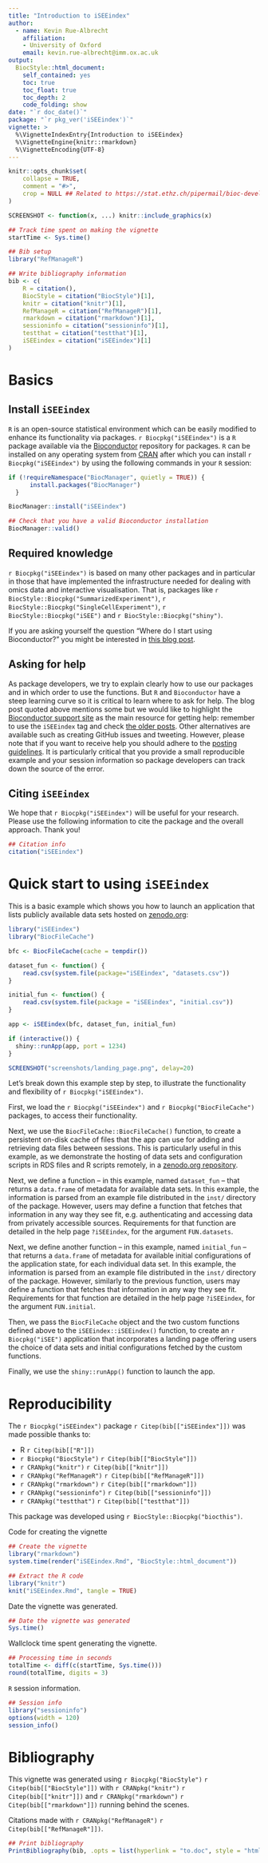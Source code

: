 ```yaml
---
title: "Introduction to iSEEindex"
author: 
  - name: Kevin Rue-Albrecht
    affiliation:
    - University of Oxford
    email: kevin.rue-albrecht@imm.ox.ac.uk
output: 
  BiocStyle::html_document:
    self_contained: yes
    toc: true
    toc_float: true
    toc_depth: 2
    code_folding: show
date: "`r doc_date()`"
package: "`r pkg_ver('iSEEindex')`"
vignette: >
  %\VignetteIndexEntry{Introduction to iSEEindex}
  %\VignetteEngine{knitr::rmarkdown}
  %\VignetteEncoding{UTF-8}  
---
```


```r
knitr::opts_chunk$set(
    collapse = TRUE,
    comment = "#>",
    crop = NULL ## Related to https://stat.ethz.ch/pipermail/bioc-devel/2020-April/016656.html
)
```

```r
SCREENSHOT <- function(x, ...) knitr::include_graphics(x)
```

```r
## Track time spent on making the vignette
startTime <- Sys.time()

## Bib setup
library("RefManageR")

## Write bibliography information
bib <- c(
    R = citation(),
    BiocStyle = citation("BiocStyle")[1],
    knitr = citation("knitr")[1],
    RefManageR = citation("RefManageR")[1],
    rmarkdown = citation("rmarkdown")[1],
    sessioninfo = citation("sessioninfo")[1],
    testthat = citation("testthat")[1],
    iSEEindex = citation("iSEEindex")[1]
)
```

# Basics

## Install `iSEEindex`

`R` is an open-source statistical environment which can be easily modified to enhance its functionality via packages. `r Biocpkg("iSEEindex")` is a `R` package available via the [Bioconductor](http://bioconductor.org) repository for packages. `R` can be installed on any operating system from [CRAN](https://cran.r-project.org/) after which you can install `r Biocpkg("iSEEindex")` by using the following commands in your `R` session:

```r
if (!requireNamespace("BiocManager", quietly = TRUE)) {
      install.packages("BiocManager")
  }

BiocManager::install("iSEEindex")

## Check that you have a valid Bioconductor installation
BiocManager::valid()
```

## Required knowledge

`r Biocpkg("iSEEindex")` is based on many other packages and in particular in those that have implemented the infrastructure needed for dealing with omics data and interactive visualisation.
That is, packages like `r BiocStyle::Biocpkg("SummarizedExperiment")`, `r BiocStyle::Biocpkg("SingleCellExperiment")`, `r BiocStyle::Biocpkg("iSEE")` and `r BiocStyle::Biocpkg("shiny")`.

If you are asking yourself the question "Where do I start using Bioconductor?" you might be interested in [this blog post](http://lcolladotor.github.io/2014/10/16/startbioc/#.VkOKbq6rRuU).

## Asking for help

As package developers, we try to explain clearly how to use our packages and in which order to use the functions. But `R` and `Bioconductor` have a steep learning curve so it is critical to learn where to ask for help. The blog post quoted above mentions some but we would like to highlight the [Bioconductor support site](https://support.bioconductor.org/) as the main resource for getting help: remember to use the `iSEEindex` tag and check [the older posts](https://support.bioconductor.org/t/iSEEindex/). Other alternatives are available such as creating GitHub issues and tweeting. However, please note that if you want to receive help you should adhere to the [posting guidelines](http://www.bioconductor.org/help/support/posting-guide/). It is particularly critical that you provide a small reproducible example and your session information so package developers can track down the source of the error.

## Citing `iSEEindex`

We hope that `r Biocpkg("iSEEindex")` will be useful for your research. Please use the following information to cite the package and the overall approach. Thank you!

```r
## Citation info
citation("iSEEindex")
```

# Quick start to using `iSEEindex`

This is a basic example which shows you how to launch an application that lists publicly available data sets hosted on [zenodo.org][zenodo-repository]:

```r
library("iSEEindex")
library("BiocFileCache")

bfc <- BiocFileCache(cache = tempdir())

dataset_fun <- function() {
    read.csv(system.file(package="iSEEindex", "datasets.csv"))
}

initial_fun <- function() {
    read.csv(system.file(package = "iSEEindex", "initial.csv"))
}

app <- iSEEindex(bfc, dataset_fun, initial_fun)

if (interactive()) {
  shiny::runApp(app, port = 1234)
}
```

```r
SCREENSHOT("screenshots/landing_page.png", delay=20)
```

Let's break down this example step by step, to illustrate the functionality and flexibility of `r Biocpkg("iSEEindex")`.

First, we load the `r Biocpkg("iSEEindex")` and `r Biocpkg("BiocFileCache")` packages, to access their functionality.

Next, we use the `BiocFileCache::BiocFileCache()` function, to create a persistent on-disk cache of files that the app can use for adding and retrieving data files between sessions.
This is particularly useful in this example, as we demonstrate the hosting of data sets and configuration scripts in RDS files and R scripts remotely, in a [zenodo.org repository][zenodo-repository].

Next, we define a function -- in this example, named `dataset_fun` -- that returns a `data.frame` of metadata for available data sets.
In this example, the information is parsed from an example file distributed in the `inst/` directory of the package.
However, users may define a function that fetches that information in any way they see fit, e.g. authenticating and accessing data from privately accessible sources.
Requirements for that function are detailed in the help page `?iSEEindex`, for the argument `FUN.datasets`.

Next, we define another function -- in this example, named `initial_fun` -- that returns a `data.frame` of metadata for available initial configurations of the application state, for each individual data set.
In this example, the information is parsed from an example file distributed in the `inst/` directory of the package.
However, similarly to the previous function, users may define a function that fetches that information in any way they see fit.
Requirements for that function are detailed in the help page `?iSEEindex`, for the argument `FUN.initial`.

Then, we pass the `BiocFileCache` object and the two custom functions defined above to the `iSEEindex::iSEEindex()` function, to create an `r Biocpkg("iSEE")` application that incorporates a landing page offering users the choice of data sets and initial configurations fetched by the custom functions.

Finally, we use the `shiny::runApp()` function to launch the app.



# Reproducibility

The `r Biocpkg("iSEEindex")` package `r Citep(bib[["iSEEindex"]])` was made possible thanks to:

* R `r Citep(bib[["R"]])`
* `r Biocpkg("BiocStyle")` `r Citep(bib[["BiocStyle"]])`
* `r CRANpkg("knitr")` `r Citep(bib[["knitr"]])`
* `r CRANpkg("RefManageR")` `r Citep(bib[["RefManageR"]])`
* `r CRANpkg("rmarkdown")` `r Citep(bib[["rmarkdown"]])`
* `r CRANpkg("sessioninfo")` `r Citep(bib[["sessioninfo"]])`
* `r CRANpkg("testthat")` `r Citep(bib[["testthat"]])`

This package was developed using `r BiocStyle::Biocpkg("biocthis")`.


Code for creating the vignette

```r
## Create the vignette
library("rmarkdown")
system.time(render("iSEEindex.Rmd", "BiocStyle::html_document"))

## Extract the R code
library("knitr")
knit("iSEEindex.Rmd", tangle = TRUE)
```

Date the vignette was generated.

```r
## Date the vignette was generated
Sys.time()
```

Wallclock time spent generating the vignette.

```r
## Processing time in seconds
totalTime <- diff(c(startTime, Sys.time()))
round(totalTime, digits = 3)
```

`R` session information.

```r
## Session info
library("sessioninfo")
options(width = 120)
session_info()
```



# Bibliography

This vignette was generated using `r Biocpkg("BiocStyle")` `r Citep(bib[["BiocStyle"]])`
with `r CRANpkg("knitr")` `r Citep(bib[["knitr"]])` and `r CRANpkg("rmarkdown")` `r Citep(bib[["rmarkdown"]])` running behind the scenes.

Citations made with `r CRANpkg("RefManageR")` `r Citep(bib[["RefManageR"]])`.

```r
## Print bibliography
PrintBibliography(bib, .opts = list(hyperlink = "to.doc", style = "html"))
```

<!-- Links -->

[zenodo-repository]: https://zenodo.org/record/7304331
